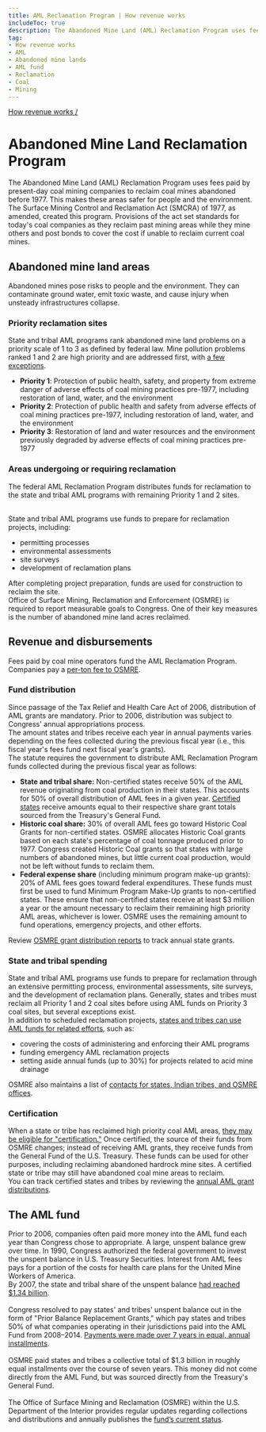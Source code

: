 ```yaml
---
title: AML Reclamation Program | How revenue works
includeToc: true
description: The Abandoned Mine Land (AML) Reclamation Program uses fees paid by present-day coal mining companies to reclaim coal mines abandoned before 1977.
tag:
- How revenue works
- AML
- Abandoned mine lands
- AML fund
- Reclamation
- Coal
- Mining
---
```


[How revenue works /](/how-revenue-works/)

# Abandoned Mine Land Reclamation Program

The Abandoned Mine Land (AML) Reclamation Program uses fees paid by present-day coal mining companies to <GlossaryTerm>reclaim</GlossaryTerm> coal mines abandoned before 1977. This makes these areas safer for people and the environment. The Surface Mining Control and Reclamation Act (SMCRA) of 1977, as amended, created this program. Provisions of the act set standards for today's coal companies as they reclaim past mining areas while they mine others and post bonds to cover the cost if unable to reclaim current coal mines.

## Abandoned mine land areas

Abandoned mines pose risks to people and the environment. They can contaminate ground water, emit toxic waste, and cause injury when unsteady infrastructures collapse.

### Priority reclamation sites

State and tribal AML programs rank abandoned mine land problems on a priority scale of 1 to 3 as defined by federal law. Mine pollution problems ranked 1 and 2 are high priority and are addressed first, with <a href="https://www.law.cornell.edu/uscode/text/30/1233">a few exceptions</a>.

- **Priority 1**: Protection of public health, safety, and property from extreme danger of adverse effects of coal mining practices pre-1977, including restoration of land, water, and the environment
- **Priority 2**: Protection of public health and safety from adverse effects of coal mining practices pre-1977, including restoration of land, water, and the environment
- **Priority 3**: Restoration of land and water resources and the environment previously degraded by adverse effects of coal mining practices pre-1977


### Areas undergoing or requiring reclamation

The federal AML Reclamation Program distributes funds for reclamation to the state and tribal AML programs with remaining Priority 1 and 2 sites.

<br />
State and tribal AML programs use funds to prepare for reclamation projects, including:

- permitting processes
- environmental assessments
- site surveys
- development of reclamation plans

After completing project preparation, funds are used for construction to reclaim the site.
<br />
Office of Surface Mining, Reclamation and Enforcement (OSMRE) is required to report measurable goals to Congress. One of their key measures is the number of abandoned mine land acres reclaimed.

## Revenue and disbursements

Fees paid by coal mine operators fund the AML Reclamation Program. Companies pay a <a href="https://www.gpo.gov/fdsys/granule/USCODE-2011-title30/USCODE-2011-title30-chap25-subchapIV-sec1232">per-ton fee to OSMRE</a>.

### Fund distribution

Since passage of the Tax Relief and Health Care Act of 2006, distribution of AML grants are mandatory. Prior to 2006, distribution was subject to Congress' annual <GlossaryTerm>appropriations</GlossaryTerm> process.
<br />
The amount states and tribes receive each year in annual payments varies depending on the fees collected during the previous fiscal year (i.e., this fiscal year's fees fund next fiscal year's grants).
<br />
The statute requires the government to distribute AML Reclamation Program funds collected during the previous fiscal year as follows:

- **State and tribal share:** Non-certified states receive 50% of the AML revenue originating from coal production in their states. This accounts for 50% of overall distribution of AML fees in a given year. <a href="#cert">Certified states</a> receive amounts equal to their respective share grant totals sourced from the Treasury's General Fund.
- **Historic coal share:** 30% of overall AML fees go toward Historic Coal Grants for non-certified states. OSMRE allocates Historic Coal grants based on each state's percentage of coal tonnage produced prior to 1977. Congress created Historic Coal grants so that states with large numbers of abandoned mines, but little current coal production, would not be left without funds to reclaim them.
- **Federal expense share** (including minimum program make-up grants): 20% of AML fees goes toward federal expenditures. These funds must first be used to fund Minimum Program Make-Up grants to non-certified states. These ensure that non-certified states receive at least $3 million a year or the amount necessary to reclaim their remaining high priority AML areas, whichever is lower. OSMRE uses the remaining amount to fund operations, emergency projects, and other efforts.

Review <a href="https://www.osmre.gov/resources/grants.shtm">OSMRE grant distribution reports</a> to track annual state grants.

### State and tribal spending

State and tribal AML programs use funds to prepare for reclamation through an extensive permitting process, environmental assessments, site surveys, and the development of reclamation plans. Generally, states and tribes must reclaim all Priority 1 and 2 coal sites before using AML funds on Priority 3 coal sites, but several exceptions exist.
<br />
In addition to scheduled reclamation projects, <a href="https://www.gpo.gov/fdsys/pkg/USCODE-2010-title30/pdf/USCODE-2010-title30-chap25-subchapIV-sec1231.pdf">states and tribes can use AML funds for related efforts</a>, such as:

- covering the costs of administering and enforcing their AML programs
- funding emergency AML reclamation projects
- setting aside annual funds (up to 30%) for projects related to acid mine drainage

OSMRE also maintains a list of <a href="https://www.osmre.gov/contacts/map.shtm">contacts for states, Indian tribes, and OSMRE offices</a>.

<h3 id="cert">Certification</h3>

When a state or tribe has reclaimed high priority coal AML areas, <a href="https://www.law.cornell.edu/uscode/text/30/1240">they may be eligible for "certification."</a> Once certified, the source of their funds from OSMRE changes; instead of receiving AML grants, they receive funds from the General Fund of the U.S. Treasury. These funds can be used for other purposes, including reclaiming abandoned hardrock mine sites. A certified state or tribe may still have abandoned coal mine areas to reclaim.
<br />
You can track certified states and tribes by reviewing the <a href="https://www.osmre.gov/resources/grants.shtm">annual AML grant distributions</a>.

## The AML fund

Prior to 2006, companies often paid more money into the AML fund each year than Congress chose to appropriate. A large, unspent balance grew over time. In 1990, Congress authorized the federal government to invest the unspent balance in U.S. Treasury Securities. Interest from AML fees pays for a portion of the costs for health care plans for the United Mine Workers of America.
<br />
By 2007, the state and tribal share of the unspent balance <a href="https://www.osmre.gov/resources/grants/docs/FY08GrantDist.pdf">had reached $1.34 billion</a>.
<br /><br />
Congress resolved to pay states' and tribes' unspent balance out in the form of "Prior Balance Replacement Grants," which pay states and tribes 50% of what companies operating in their jurisdictions paid into the AML Fund from 2008–2014. <a href="http://www.osmre.gov/resources/grants/docs/FY16GrantDist.pdf">Payments were made over 7 years in equal, annual installments</a>.
<br /><br />
OSMRE paid states and tribes a collective total of $1.3 billion in roughly equal installments over the course of seven years. This money did not come directly from the AML Fund, but was sourced directly from the Treasury's General Fund.
<br /><br />
The Office of Surface Mining and Reclamation (OSMRE) within the U.S. Department of the Interior provides regular updates regarding collections and distributions and annually publishes the <a href="https://www.osmre.gov/programs/aml.shtm">fund’s current status</a>.
